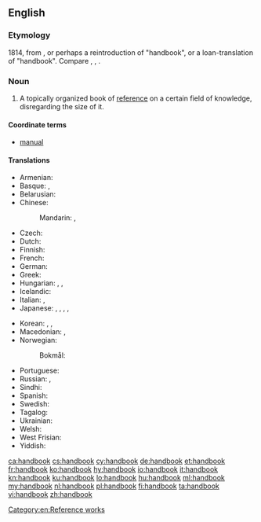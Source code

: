 ==English==

===Etymology===
1814, from {{compound|hand|book|lang=en}}, or perhaps a reintroduction of {{etyl|ang|en}} {{m|ang|handbōc}} "handbook", or a loan-translation of {{etyl|de|-}} {{m|de|Handbuch}}
"handbook". Compare {{etyl|nl|-}} {{m|nl|handboek}}, {{etyl|da|-}} {{m|da|håndbog}}, {{etyl|sv|-}} {{m|sv|handbok}}.

===Noun===
{{wikipedia}}
{{en-noun}}

# A topically organized book of [[reference]] on a certain field of knowledge, disregarding the size of it.

====Coordinate terms====
* [[manual]]

====Translations====
{{trans-top|a book of reference}}
* Armenian: {{t+|hy|ձեռնարկ}}
* Basque: {{t|eu|eskuliburu}}, {{t|eu|gidaliburu}}
* Belarusian: {{t|be|даве́днік|m|sc=Cyrl}}
* Chinese:
*: Mandarin: {{t+|cmn|手冊|sc=Hani}}, {{t+|cmn|手册|tr=shǒucè|sc=Hani}}
* Czech: {{t|cs|příručka|f}}
* Dutch: {{t+|nl|handboek|n}}
* Finnish: {{t+|fi|käsikirja}}
* French: {{t+|fr|manuel|m}}
* German: {{t+|de|Handbuch|n}}
* Greek: {{t+|el|εγχειρίδιο|n}}
* Hungarian: {{t+|hu|kézikönyv}}, {{t+|hu|segédkönyv}}, {{t+|hu|tankönyv}}
* Icelandic: {{t|is|handbók|f}}
* Italian: {{t+|it|manuale|m}}, {{t+|it|guida|f}}
* Japanese: {{t|ja|便覧|tr=べんらん, benran|sc=Jpan}}, {{t|ja|ハンドブック|tr=handobukku|sc=Jpan}}, {{t|ja|手帳|tr=てちょう, techō|sc=Jpan}}, {{t|ja|手帖|tr=てちょう, techō|sc=Jpan}}, {{t|ja|案内書|tr=あんないしょ, annaisho|sc=Jpan}}
{{trans-mid}}
* Korean: {{t+|ko|편람|sc=Kore}}, {{t+|ko|안내서|sc=Kore}}, {{t|ko|핸드북|sc=Kore}}
* Macedonian: {{t|mk|при́рачник|m}}, {{t|mk|у́патство|n}}
* Norwegian:
*: Bokmål: {{t|nb|håndbok|m|f}}
* Portuguese: {{t+|pt|manual|m}}
* Russian: {{t+|ru|спра́вочник|m}}, {{t+|ru|посо́бие|n}}
* Sindhi: {{t|sd|دَستِينامو|m}}
* Spanish: {{t+|es|manual|m}}
* Swedish: {{t+|sv|handbok|c}}
* Tagalog: {{t|tl|dalaklat}}
* Ukrainian: {{t+|uk|довідни́к|m|sc=Cyrl}}
* Welsh: {{t+|cy|llawlyfr|m}}
* West Frisian: {{t|fy|hânboek|n}}
* Yiddish: {{t|yi|האַנטבוך|n}}
{{trans-bottom}}

[[Category:en:Reference works]]

[[ca:handbook]]
[[cs:handbook]]
[[cy:handbook]]
[[de:handbook]]
[[et:handbook]]
[[fr:handbook]]
[[ko:handbook]]
[[hy:handbook]]
[[io:handbook]]
[[it:handbook]]
[[kn:handbook]]
[[ku:handbook]]
[[lo:handbook]]
[[hu:handbook]]
[[ml:handbook]]
[[my:handbook]]
[[nl:handbook]]
[[pl:handbook]]
[[fi:handbook]]
[[ta:handbook]]
[[vi:handbook]]
[[zh:handbook]]